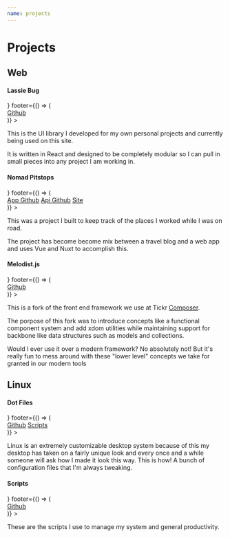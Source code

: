 ```yaml
---
name: projects
---
```



# Projects

## Web
<div className="__cards">
    <Card 
        header={() => <h4>Lassie Bug</h4>} 
        footer={() => (
            <div className="__footer-content">
                <a href="https://github.com/lassiebug/lassiebug-ui">Github</a>
            </div>
        )}
    >
        <p>
            This is the UI library I developed for my own personal projects and currently being used on this site.
        </p>
        <p>
            It is written in React and designed to be completely modular so I can pull in small pieces into any project I am working in.
        </p>
    </Card>
    <Card 
        header={() => <h4>Nomad Pitstops</h4>}
        footer={() => (
            <div>
                <a href="https://github.com/GoldfishPi/nomadpitstops2.0">App Github</a>
                <a href="https://github.com/GoldfishPi/NomadPitstopsApi">Api Github</a>
                <a href="https://nomadpitstops.com">Site</a>
            </div>
        )}
    >
        <p>
            This was a project I built to keep track of the places I worked while I was on road.
        </p>
        <p>
            The project has become become mix between a travel blog and a web app and uses Vue and Nuxt to accomplish this.
        </p>
    </Card>
    <Card
        header={() => <h4>Melodist.js</h4>}
        footer={() => (
            <div>
                <a href="https://github.com/GoldfishPi/melodist.js">Github</a>
            </div>
        )}
    >
        <p>
            This is a fork of the front end framework we use at Tickr <a href="http://lyonbros.github.io/composer.js/">Composer</a>.
        </p>
        <p>
            The porpose of this fork was to introduce concepts like a functional component system and add xdom utilities while maintaining support for backbone like data structures such as models and collections.
        </p>
        <p>
            Would I ever use it over a modern framework? No absolutely not! But it's really fun to mess around with these "lower level" concepts we take for granted in our modern tools
        </p>
    </Card>
</div>

## Linux
<div className="__cards">
    <Card
        header={() => <h4>Dot Files</h4>}
        footer={() => (
            <div>
                <a href="https://github.com/GoldfishPi/dots-light">Github</a>
                <a href="https://github.com/GoldfishPi/scripts">Scripts</a>
            </div>
        )}
    >
        <p>
            Linux is an extremely customizable desktop system because of this my desktop has taken on a fairly unique look and every once and a while someone will ask how I made it look this way. This is how! A bunch of configuration files that I'm always tweaking.
        </p>
    </Card>
    <Card
        header={() => <h4>Scripts</h4>}
        footer={() => (
            <div>
                <a href="https://github.com/GoldfishPi/scripts">Github</a>
            </div>
        )}
    >
        <p>
            These are the scripts I use to manage my system and general productivity.
        </p>
    </Card>
</div>
